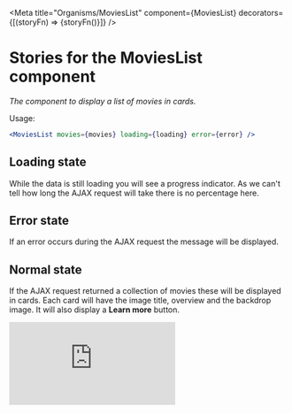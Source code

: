 

<Meta
  title="Organisms/MoviesList"
  component={MoviesList}
  decorators={[(storyFn) => <MemoryRouter>{storyFn()}</MemoryRouter>]}
/>

# Stories for the MoviesList component

*The component to display a list of movies in cards.*

Usage:
```jsx
<MoviesList movies={movies} loading={loading} error={error} />
```


## Loading state

While the data is still loading you will see a progress indicator.
As we can't tell how long the AJAX request will take there is no percentage here.

<Preview>
  <Story name="While loading">
    <MoviesList loading={true} />
  </Story>
</Preview>

## Error state

If an error occurs during the AJAX request the message will be displayed.

<Preview>
  <Story name="While error">
    <MoviesList error={{ message: 'Something went wrong' }} />
  </Story>
</Preview>

## Normal state

If the AJAX request returned a collection of movies these will be displayed in
cards. Each card will have the image title, overview and the backdrop image.
It will also display a **Learn more** button.

<Preview>
  <Story name="With movies">
    <MoviesList movies={movies} />
  </Story>
</Preview>

![Random kitten](http://www.randomkittengenerator.com/cats/rotator.php)


